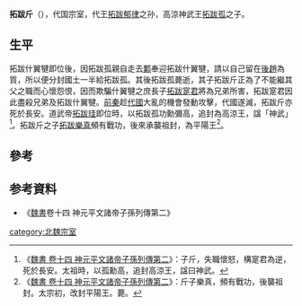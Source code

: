 '''拓跋斤'''（{{bd|?||?|catIdx=t}}），代国宗室，代王[[拓跋郁律|拓跋郁律]]之孙，高涼神武王[[拓跋孤|拓跋孤]]之子。

==生平==
拓跋什翼犍即位後，因拓跋孤親自走去[[鄴|鄴]]奉迎拓跋什翼犍，請以自己留在[[後趙|後趙]]為質，所以便分封國土一半給拓跋孤。其後拓跋孤薨逝，其子拓跋斤正為了不能繼其父之職而心懷怨恨，因而欺騙什翼犍之庶長子[[拓跋寔君|拓跋寔君]]將為兄弟所害，拓跋寔君因此盡殺兄弟及拓跋什翼犍。[[前秦|前秦]]趁[[代_(十六国)|代國]]大亂的機會發動攻擊，代國遂滅，拓跋斤亦死於長安。道武帝[[拓跋珪|拓跋珪]]即位時，以拓跋孤功勳彌高，追封為高涼王，諡「神武」<ref>《[[S:魏書/卷14|魏書 卷十四 神元平文諸帝子孫列傳第二]]》：子斤，失職懷怒，構寔君為逆，死於長安。太祖時，以孤勳高，追封高涼王，諡曰神武。</ref>。拓跋斤之子[[拓跋樂真|拓跋樂真]]頻有戰功，後來承襲祖封，為平陽王<ref>《[[S:魏書/卷14|魏書 卷十四 神元平文諸帝子孫列傳第二]]》：斤子樂真，頻有戰功，後襲祖封。太宗初，改封平陽王。薨。</ref>。

==參考==
{{reflist}}

==参考資料==
*《[[魏書|魏書]]卷十四 神元平文諸帝子孫列傳第二》

{{南北朝人物小作品}}
[[category:北魏宗室|category:北魏宗室]]